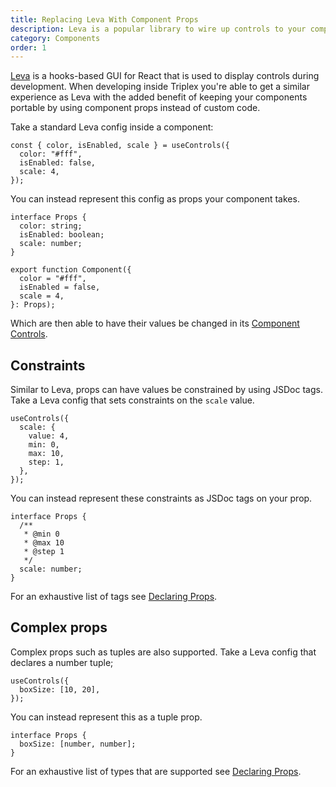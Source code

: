 ```yaml
---
title: Replacing Leva With Component Props
description: Leva is a popular library to wire up controls to your components. With Triplex you can remove your glue code and instead use component props.
category: Components
order: 1
---
```


[Leva](https://github.com/pmndrs/leva) is a hooks-based GUI for React that is used to display controls during development. When developing inside Triplex you're able to get a similar experience as Leva with the added benefit of keeping your components portable by using component props instead of custom code.

Take a standard Leva config inside a component:

```tsx
const { color, isEnabled, scale } = useControls({
  color: "#fff",
  isEnabled: false,
  scale: 4,
});
```

You can instead represent this config as props your component takes.

```tsx
interface Props {
  color: string;
  isEnabled: boolean;
  scale: number;
}

export function Component({
  color = "#fff",
  isEnabled = false,
  scale = 4,
}: Props);
```

Which are then able to have their values be changed in its [Component Controls](/docs/building-your-scene/scene/component-controls).

## Constraints

Similar to Leva, props can have values be constrained by using JSDoc tags. Take a Leva config that sets constraints on the `scale` value.

```tsx
useControls({
  scale: {
    value: 4,
    min: 0,
    max: 10,
    step: 1,
  },
});
```

You can instead represent these constraints as JSDoc tags on your prop.

```tsx
interface Props {
  /**
   * @min 0
   * @max 10
   * @step 1
   */
  scale: number;
}
```

For an exhaustive list of tags see [Declaring Props](/docs/get-started/declaring-props#tags).

## Complex props

Complex props such as tuples are also supported. Take a Leva config that declares a number tuple;

```tsx
useControls({
  boxSize: [10, 20],
});
```

You can instead represent this as a tuple prop.

```tsx
interface Props {
  boxSize: [number, number];
}
```

For an exhaustive list of types that are supported see [Declaring Props](/docs/get-started/declaring-props).
